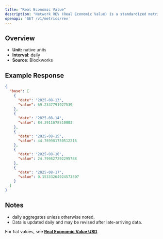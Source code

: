 ```yaml
---
title: "Real Economic Value"
description: "Network REV (Real Economic Value) is a standardized metric that tracks blockchain value accrual generated by user activity. REV consists of both in-protocol transaction fees and out-of-protocol tips that users pay for transaction execution, so it measures the monetary demand to transact onchain."
openapi: 'GET /v1/metrics/rev'
---
```


## Overview

- **Unit:** native units
- **Interval:** daily
- **Source:** Blockworks

## Example Response

```json
{
  "base": [
    {
      "date": "2025-08-13",
      "value": 69.2347791927539
    },
    {
      "date": "2025-08-14",
      "value": 84.3911678510003
    },
    {
      "date": "2025-08-15",
      "value": 44.769981750512216
    },
    {
      "date": "2025-08-16",
      "value": 24.799827292295788
    },
    {
      "date": "2025-08-17",
      "value": 0.15333264924573897
    }
  ]
}
```

## Notes
- daily aggregates unless otherwise noted.
- Data is updated daily and may be revised after late-arriving data.


<Note>For fiat values, see **[Real Economic Value USD](./rev-usd)**.</Note>